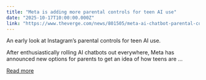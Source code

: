 ```yaml
---
title: "Meta is adding more parental controls for teen AI use"
date: "2025-10-17T10:00:00.000Z"
link: "https://www.theverge.com/news/801505/meta-ai-chatbot-parental-controls-instagram"
---
```


An early look at Instagram’s parental controls for teen AI use.	

After enthusiastically rolling AI chatbots out everywhere, Meta has announced new options for parents to get an idea of how teens are ...

[Read more](https://www.theverge.com/news/801505/meta-ai-chatbot-parental-controls-instagram)
